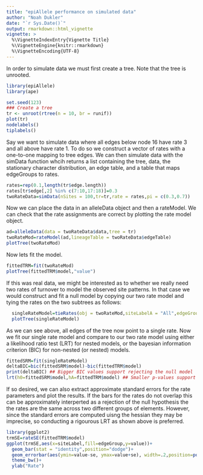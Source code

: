 ```yaml
---
title: "epiAllele performance on simulated data"
author: "Noah Dukler"
date: "`r Sys.Date()`"
output: rmarkdown::html_vignette
vignette: >
  %\VignetteIndexEntry{Vignette Title}
  %\VignetteEngine{knitr::rmarkdown}
  %\VignetteEncoding{UTF-8}
---
```


In order to simulate data we must first create a tree. Note that the tree is unrooted.
```r
library(epiAllele)
library(ape)

set.seed(123)
### Create a tree
tr <- unroot(rtree(n = 10, br = runif))
plot(tr)
nodelabels()
tiplabels()
```

Say we want to simulate data where all edges below node 16 have rate 3 and all above have rate 1. To do so we construct a vector of rates with a one-to-one mapping to tree edges. We can then simulate data with the simData function whcih returns a list containing the tree, data, the stationary character distribution, an edge table, and a table that maps edgeGroups to rates.

```r
rates=rep(0.1,length(tr$edge.length))
rates[tr$edge[,2] %in% c(7:10,17:18)]=0.3
twoRateData=simData(nSites = 100,tr=tr,rate = rates,pi = c(0.3,0.7))
```

Now we can place the data in an alleleData object and then a rateModel. We can check that the rate assignments are correct by plotting the rate model object.

```r
ad=alleleData(data = twoRateData$data,tree = tr)
twoRateMod=rateModel(ad,lineageTable = twoRateData$edgeTable)
plotTree(twoRateMod)
```
 
Now lets fit the model.

```r
fittedTRM=fit(twoRateMod)
plotTree(fittedTRM$model,"value")
```

If this was real data, we might be interested as to whether we really need two rates of turnover to model the observed site patterns. In that case we would construct and fit a null model by copying our two rate model and tying the rates on the two subtrees as follows:

```r
  singleRateModel=tieRates(obj = twoRateMod,siteLabelA = "All",edgeGroupA = "e1",siteLabelB = "All",edgeGroupB = "e2")
  plotTree(singleRateModel)
```

As we can see above, all edges of the tree now point to a single rate. Now we fit our single rate model and compare to our two rate model using either a likelihood ratio test (LRT) for nested models, or the bayesian information criterion (BIC) for non-nested (or nested) models.

```r
fittedSRM=fit(singleRateModel)
deltaBIC=bic(fittedSRM$model)-bic(fittedTRM$model)
print(deltaBIC) ## Bigger BIC values support rejecting the null model
lrt(h0=fittedSRM$model,hA=fittedTRM$model) ## Smaller p-values support rejecting the null model
```
If so desired, we can also extract approximate standard errors for the rate parameters and plot the results. If the bars for the rates do not overlap this can be approximately interperted as a rejection of the null hypothesis the the rates are the same across two different groups of elements. However, since the standard errors are computed uisng the hessian they may be imprecise, so conducting a rigourous LRT as shown above is preferred. 
 
```r
library(ggplot2)
trmSE=rateSE(fittedTRM$model)
ggplot(trmSE,aes(x=siteLabel,fill=edgeGroup,y=value))+
  geom_bar(stat = "identity",position="dodge")+
  geom_errorbar(aes(ymin=value-se, ymax=value+se), width=.2,position=position_dodge(.9))+
  theme_bw()+
  ylab("Rate")
```
 
